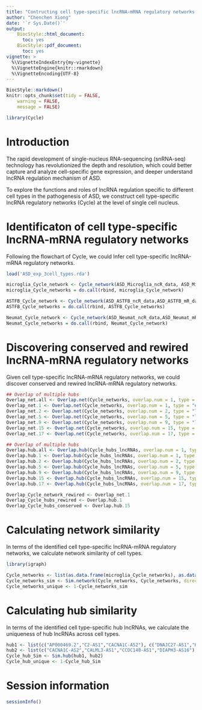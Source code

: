 ---
title: "Contructing cell type-specific lncRNA-mRNA regulatory networks in ASD with Cycle"
author: "Chenchen Xiong"
date: '`r Sys.Date()`'
output:
    BiocStyle::html_document:
      toc: yes
    BiocStyle::pdf_document:
      toc: yes
vignette: >
  %\VignetteIndexEntry{my-vignette}
  %\VignetteEngine{knitr::rmarkdown}
  %\VignetteEncoding{UTF-8}
---

```{r style, echo=FALSE, results="asis", message=FALSE}
BiocStyle::markdown()
knitr::opts_chunk$set(tidy = FALSE,
    warning = FALSE,
    message = FALSE)
```

```{r echo=FALSE, results='hide', message=FALSE}
library(Cycle)
```


# Introduction

The rapid development of single-nucleus RNA-sequencing (snRNA-seq) technology has revolutionized the depth and resolution, which could better capture and analyze cell-specific gene expression, and deeper understand lncRNA regulation mechanism of ASD.

To explore the functions and roles of lncRNA regulation specific to different cell types in the pathogenesis of ASD, we construct cell type-specific lncRNA regulatory networks (Cycle) at the level of single cell nucleus.


# Identificaton of cell type-specific lncRNA-mRNA regulatory networks

Following the flowchart of Cycle, we could Infer cell type-specific lncRNA-mRNA regulatory networks.
```{r, eval=FALSE, include=TRUE}

load('ASD_exp_3cell_types.rda')

microglia_Cycle_network <- Cycle_network(ASD_Microglia_ncR_data, ASD_Microglia_mR_data, boxsize = 0.1, p.value.cutoff = 0.05, num.cores = 2, dev = TRUE, iteration = TRUE, cell_id = NULL, maxiter = 20)
microglia_Cycle_networks = do.call(rbind, microglia_Cycle_network)

ASTFB_Cycle_network <- Cycle_network(ASD_ASTFB_ncR_data,ASD_ASTFB_mR_data, boxsize = 0.1, p.value.cutoff = 0.05, num.cores = 2, dev = TRUE, iteration = TRUE, cell_id = NULL, maxiter = 20)
ASTFB_Cycle_networks = do.call(rbind, ASTFB_Cycle_networks)

Neumat_Cycle_network <- Cycle_network(ASD_Neumat_ncR_data,ASD_Neumat_mR_data, boxsize = 0.1, p.value.cutoff = 0.05, num.cores = 2, dev = TRUE, iteration = TRUE, cell_id = NULL, maxiter = 20)
Neumat_Cycle_networks = do.call(rbind, Neumat_Cycle_network)

```


# Discovering conserved and rewired lncRNA-mRNA regulatory networks 

Given cell type-specific lncRNA-mRNA regulatory networks, we could discover conserved and rewired lncRNA-mRNA regulatory networks.
```{r, eval=FALSE, include=TRUE}

## Overlap of multiple hubs
Overlap_net.all <- Overlap.net(Cycle_networks, overlap.num = 1, type = "least") 
Overlap_net.1 <- Overlap.net(Cycle_networks, overlap.num = 1, type = "equal")
Overlap_net.2 <- Overlap.net(Cycle_networks, overlap.num = 2, type = "least")
Overlap_net.5 <- Overlap.net(Cycle_networks, overlap.num = 5, type = "least")
Overlap_net.9 <- Overlap.net(Cycle_networks, overlap.num = 9, type = "least")
Overlap_net.15 <- Overlap.net(Cycle_networks, overlap.num = 15, type = "least")
Overlap_net.17 <- Overlap.net(Cycle_networks, overlap.num = 17, type = "equal")

## Overlap of multiple hubs
Overlap.hub.all <- Overlap.hub(Cycle_hubs_lncRNAs, overlap.num = 1, type = "least") 
Overlap.hub.1 <- Overlap.hub(Cycle_hubs_lncRNAs, overlap.num = 1, type = "equal")
Overlap.hub.2 <- Overlap.hub(Cycle_hubs_lncRNAs, overlap.num = 2, type = "least")
Overlap.hub.5 <- Overlap.hub(Cycle_hubs_lncRNAs, overlap.num = 5, type = "least")
Overlap.hub.9 <- Overlap.hub(Cycle_hubs_lncRNAs, overlap.num = 9, type = "least")
Overlap.hub.15 <- Overlap.hub(Cycle_hubs_lncRNAs, overlap.num = 15, type = "least")
Overlap.hub.17 <- Overlap.hub(Cycle_hubs_lncRNAs, overlap.num = 17, type = "equal")

Overlap_Cycle_network_rewired <- Overlap_net.1
Overlap_Cycle_hubs_rewired <- Overlap.hub.1
Overlap_Cycle_hubs_conserved <- Overlap.hub.15

```


# Calculating network similarity

In terms of the identified cell type-specific lncRNA-mRNA regulatory networks, we calculate network similarity of cell types.
```{r, eval=FALSE, include=TRUE}

library(igraph)

Cycle_networks <- list(as.data.frame(microglia_Cycle_networks), as.data.frame(ASTFB_Cycle_networks), as.data.frame(Neumat_Cycle_networks))
Cycle_networks_sim <- Sim.network(Cycle_networks, Cycle_networks, directed = TRUE)
Cycle_networks_unique <- 1-Cycle_networks_sim
```


# Calculating hub similarity

In terms of the identified cell type-specific hub lncRNAs, we calculate the uniqueness of hub lncRNAs across cell types. 
```{r}
hub1 <- list(c("AP000469.2","C2-AS1","CACNA1C-AS2"), c("DNAJC27-AS1","HPN-AS1")) 
hub2 <- list(c("CACNA1C-AS2","CALML3-AS1","CCDC148-AS1","DIAPH3-AS16"), c("LATS2-AS1", "HPN-AS1", "LINC00305"))
Cycle_hub_Sim <- Sim.hub(hub1, hub2)
Cycle_hub_unique <- 1-Cycle_hub_Sim

```


# Session information
```{r}
sessionInfo()
```


